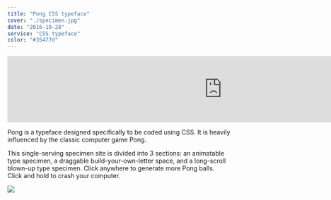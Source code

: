 ```yaml
---
title: "Pong CSS typeface"
cover: "./specimen.jpg"
date: "2016-10-28"
service: "CSS typeface"
color: "#35477d"
---
```


<iframe src="https://player.vimeo.com/video/264795871?loop=1&color=ffffff&title=0&byline=0&portrait=0" width="970" height="auto" frameborder="0" webkitallowfullscreen mozallowfullscreen allowfullscreen></iframe>

Pong is a typeface designed specifically to be coded using CSS. It is heavily influenced by the classic computer game Pong.

This single-serving specimen site is divided into 3 sections: an animatable type specimen, a draggable build-your-own-letter space, and a long-scroll blown-up type specimen. Click anywhere to generate more Pong balls. Click and hold to crash your computer.

![](./specimen.jpg)
